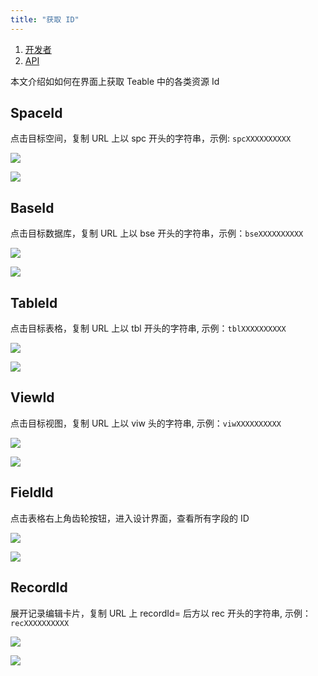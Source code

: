 ```yaml
---
title: "获取 ID"
---
```


1. [开发者](/kai-fa-zhe)
2. [API](/kai-fa-zhe/api)

本文介绍如如何在界面上获取 Teable 中的各类资源 Id

## SpaceId

点击目标空间，复制 URL 上以 spc 开头的字符串，示例: `spcXXXXXXXXXX`

![](/images/kai-fa-zhe/api/fa9fb4d225e32565.png)

![](/images/kai-fa-zhe/api/b7c3b29073bc6768.png)

## BaseId

点击目标数据库，复制 URL 上以 bse 开头的字符串，示例：`bseXXXXXXXXXX`

![](/images/kai-fa-zhe/api/9f35f5ecaf38f264.png)

![](/images/kai-fa-zhe/api/17f341d5b0b07ff4.png)

## TableId

点击目标表格，复制 URL 上以 tbl 开头的字符串, 示例：`tblXXXXXXXXXX`

![](/images/kai-fa-zhe/api/88aefa10b5ffe372.png)

![](/images/kai-fa-zhe/api/99efd16eae04feac.png)

## ViewId

点击目标视图，复制 URL 上以 viw 头的字符串, 示例：`viwXXXXXXXXXX`

![](/images/kai-fa-zhe/api/830177806519ba17.png)

![](/images/kai-fa-zhe/api/d7139d0c9c0960b5.png)

## FieldId

点击表格右上角齿轮按钮，进入设计界面，查看所有字段的 ID

![](/images/kai-fa-zhe/api/262744d8f8c9d0a3.png)

![](/images/kai-fa-zhe/api/a2c6a5f136767885.png)

## RecordId

展开记录编辑卡片，复制 URL 上 recordId= 后方以 rec 开头的字符串, 示例：`recXXXXXXXXXX`

![](/images/kai-fa-zhe/api/a7813345bcd4a8e3.png)

![](/images/kai-fa-zhe/api/3a3abbbb21e81c7c.png)

